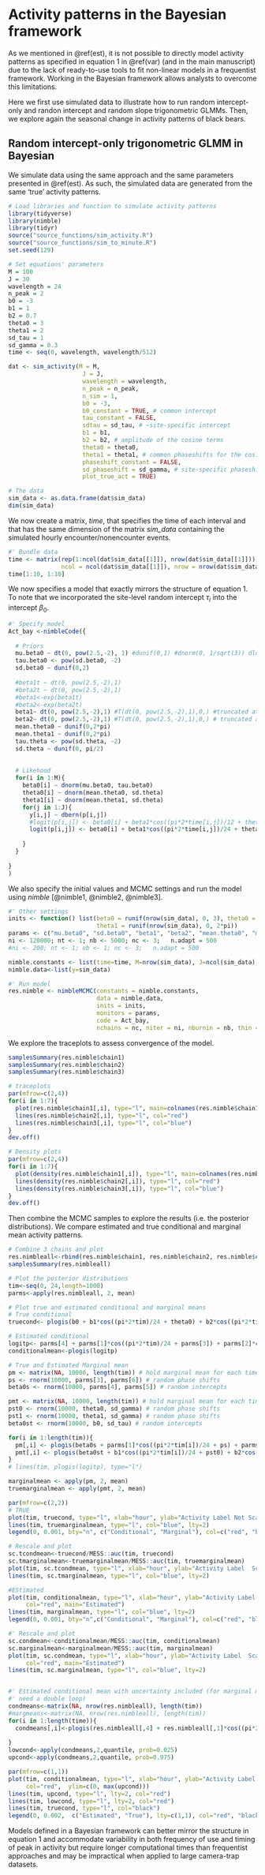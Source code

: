 # Activity patterns in the Bayesian framework {#bay}

As we mentioned in \@ref(est), it is not possible to directly model activity patterns as specified in equation 1 in \@ref(var) (and in the main manuscript) due to the lack of ready-to-use tools to fit non-linear models in a frequentist framework. Working in the Bayesian framework allows analysts to overcome this limitations.

Here we first use simulated data to illustrate how to run random intercept-only and randon intercept and random slope trigonometric GLMMs. Then, we explore again the seasonal change in activity patterns of black bears. 

## Random intercept-only trigonometric GLMM in Bayesian

We simulate data using the same approach and the same parameters presented in \@ref(est). As such, the simulated data are generated from the same 'true' activity patterns. 

``` r
# Load libraries and function to simulate activity patterns
library(tidyverse)
library(nimble)
library(tidyr)
source("source_functions/sim_activity.R")
source("source_functions/sim_to_minute.R")
set.seed(129)

# Set equations' parameters
M = 100
J = 30
wavelength = 24
n_peak = 2
b0 = -3
b1 = 1 
b2 = 0.7
theta0 = 3
theta1 = 2 
sd_tau = 1
sd_gamma = 0.3
time <- seq(0, wavelength, wavelength/512)

dat <- sim_activity(M = M, 
                     J = J, 
                     wavelength = wavelength, 
                     n_peak = n_peak, 
                     n_sim = 1, 
                     b0 = -3, 
                     b0_constant = TRUE, # common intercept
                     tau_constant = FALSE, 
                     sdtau = sd_tau, # ~site-specific intercept
                     b1 = b1, 
                     b2 = b2, # amplitude of the cosine terms 
                     theta0 = theta0, 
                     theta1 = theta1, # common phaseshifts for the cosine terms
                     phaseshift_constant = FALSE, 
                     sd_phaseshift = sd_gamma, # site-specific phaseshift (equal for both cosine terms)
                     plot_true_act = TRUE)

# The data
sim_data <- as.data.frame(dat$sim_data)
dim(sim_data)

```
We now create a matrix, _time_, that specifies the time of each interval and that has the same dimension of the matrix *sim_data* containing the simulated hourly encounter/nonencounter events.

``` r
#' Bundle data
time <- matrix(rep(1:ncol(dat$sim_data[[1]]), nrow(dat$sim_data[[1]])), 
               ncol = ncol(dat$sim_data[[1]]), nrow = nrow(dat$sim_data[[1]]), byrow = TRUE)
time[1:10, 1:10]
```

We now specifies a model that exactly mirrors the structure of equation 1. To note that we incorporated the site-level random intercept $\tau_i$ into the intercept $\beta_0$.  

``` r
#' Specify model
Act_bay <-nimbleCode({
  
  # Priors
  mu.beta0 ~ dt(0, pow(2.5,-2), 1) #dunif(0,1) #dnorm(0, 1/sqrt(3)) dlogis(0,1)
  tau.beta0 <- pow(sd.beta0, -2)
  sd.beta0 ~ dunif(0,2) 
  
  #beta1t ~ dt(0, pow(2.5,-2),1)
  #beta2t ~ dt(0, pow(2.5,-2),1)
  #beta1<-exp(beta1t)
  #beta2<-exp(beta2t)
  beta1~ dt(0, pow(2.5,-2),1) #T(dt(0, pow(2.5,-2),1),0,) #truncated at 0
  beta2~ dt(0, pow(2.5,-2),1) #T(dt(0, pow(2.5,-2),1),0,) # truncated at 0
  mean.theta0 ~ dunif(0,2*pi)
  mean.theta1 ~ dunif(0,2*pi)
  tau.theta <- pow(sd.theta, -2)
  sd.theta ~ dunif(0, pi/2)
  
  
  # Likehood
  for(i in 1:M){
    beta0[i] ~ dnorm(mu.beta0, tau.beta0)
    theta0[i] ~ dnorm(mean.theta0, sd.theta)
    theta1[i] ~ dnorm(mean.theta1, sd.theta)
    for(j in 1:J){
      y[i,j] ~ dbern(p[i,j])
      #logit(p[i,j]) <- beta0[i] + beta1*cos((pi*2*time[i,j])/12 + theta[i]) + beta2*sin((pi*2*time[i,j])/24 + theta[i])
      logit(p[i,j]) <- beta0[i] + beta1*cos((pi*2*time[i,j])/24 + theta0[i]) + beta2*cos((pi*2*time[i,j])/12 + theta1[i])
      
    }
  }
  
}
)
```
We also specify the initial values and  MCMC settings and run the model using _nimble_ [@nimble1, @nimble2, @nimble3].

``` r
#' Other settings
inits <- function() list(beta0 = runif(nrow(sim_data), 0, 3), theta0 = runif(nrow(sim_data), 0, 2*pi),
                         theta1 = runif(nrow(sim_data), 0, 2*pi))
params <- c("mu.beta0", "sd.beta0", "beta1", "beta2", "mean.theta0", "mean.theta1", "sd.theta")
ni <- 120000; nt <- 1; nb <- 5000; nc <- 3;   n.adapt = 500
#ni <- 200; nt <- 1; nb <- 1; nc <- 3;   n.adapt = 500

nimble.constants <- list(time=time, M=nrow(sim_data), J=ncol(sim_data), pi=pi)
nimble.data<-list(y=sim_data)

#' Run model
res.nimble <- nimbleMCMC(constants = nimble.constants, 
                         data = nimble.data, 
                         inits = inits, 
                         monitors = params, 
                         code = Act_bay, 
                         nchains = nc, niter = ni, nburnin = nb, thin = nt)
```
We explore the traceplots to assess convergence of the model.

``` r
samplesSummary(res.nimble$chain1)
samplesSummary(res.nimble$chain2)
samplesSummary(res.nimble$chain3)

# traceplots
par(mfrow=c(2,4))
for(i in 1:7){
  plot(res.nimble$chain1[,i], type="l", main=colnames(res.nimble$chain1)[i], col="green")
  lines(res.nimble$chain2[,i], type="l", col="red")
  lines(res.nimble$chain3[,i], type="l", col="blue")
}
dev.off()

# Density plots
par(mfrow=c(2,4))
for(i in 1:7){
  plot(density(res.nimble$chain1[,i]), type="l", main=colnames(res.nimble$chain1)[i], col="green")
  lines(density(res.nimble$chain2[,i]), type="l", col="red")
  lines(density(res.nimble$chain3[,i]), type="l", col="blue")
}
dev.off()
```
Then combine the MCMC samples to explore the results (i.e. the posterior distributions). We compare estimated and true conditional and marginal mean activity patterns.

``` r
# Combine 3 chains and plot
res.nimbleall<-rbind(res.nimble$chain1, res.nimble$chain2, res.nimble$chain3)
samplesSummary(res.nimbleall)

# Plot the posterior distributions
tim<-seq(0, 24,length=1000)
parms<-apply(res.nimbleall, 2, mean) 

# Plot true and estimated conditional and marginal means
# True conditional
truecond<- plogis(b0 + b1*cos((pi*2*tim)/24 + theta0) + b2*cos((pi*2*tim)/12 + theta1))

# Estimated conditional
logitp<- parms[4] + parms[1]*cos((pi*2*tim)/24 + parms[3]) + parms[2]*cos((pi*2*tim)/12 + parms[3])
conditionalmean<-plogis(logitp)

# True and Estimated Marginal mean
pm <- matrix(NA, 10000, length(tim)) # hold marginal mean for each time
ps <- rnorm(10000, parms[3], parms[6]) # random phase shifts
beta0s <- rnorm(10000, parms[4], parms[5]) # random intercepts

pmt <- matrix(NA, 10000, length(tim)) # hold marginal mean for each time
pst0 <- rnorm(10000, theta0, sd_gamma) # random phase shifts
pst1 <- rnorm(10000, theta1, sd_gamma) # random phase shifts
beta0st <- rnorm(10000, b0, sd_tau) # random intercepts

for(i in 1:length(tim)){
  pm[,i] <- plogis(beta0s + parms[1]*cos((pi*2*tim[i])/24 + ps) + parms[2]*cos((pi*2*tim[i])/12 + ps))
  pmt[,i] <- plogis(beta0st + b1*cos((pi*2*tim[i])/24 + pst0) + b2*cos((pi*2*tim[i])/12 + pst1))
}
# lines(tim, plogis(logitp), type="l")

marginalmean <- apply(pm, 2, mean)
truemarginalmean <- apply(pmt, 2, mean)
```


``` r
par(mfrow=c(2,2))
# TRUE
plot(tim, truecond, type="l", xlab="hour", ylab="Activity Label Not Scaled", col="red", main="TRUE")
lines(tim, truemarginalmean, type="l", col="blue", lty=2)
legend(0, 0.001, bty="n", c("Conditional", "Marginal"), col=c("red", "blue"), lty=c(1,2))

# Rescale and plot
sc.tcondmean<-truecond/MESS::auc(tim, truecond)
sc.tmarginalmean<-truemarginalmean/MESS::auc(tim, truemarginalmean)
plot(tim, sc.tcondmean, type="l", xlab="hour", ylab="Activity Label  Scaled", col="red", main="TRUE")
lines(tim, sc.tmarginalmean, type="l", col="blue", lty=2)

#EStimated
plot(tim, conditionalmean, type="l", xlab="hour", ylab="Activity Label Not Scaled", 
     col="red", main="Estimated")
lines(tim, marginalmean, type="l", col="blue", lty=2)
legend(0, 0.001, bty="n",c("Conditional", "Marginal"), col=c("red", "blue"), lty=c(1,2))

#' Rescale and plot
sc.condmean<-conditionalmean/MESS::auc(tim, conditionalmean)
sc.marginalmean<-marginalmean/MESS::auc(tim, marginalmean)
plot(tim, sc.condmean, type="l", xlab="hour", ylab="Activity Label  Scaled", 
     col="red", main="Estimated")
lines(tim, sc.marginalmean, type="l", col="blue", lty=2)


#' Estimated conditional mean with uncertainty included (for marginal mean, would
#' need a double loop)
condmeans<-matrix(NA, nrow(res.nimbleall), length(tim))
#margmeans<-matrix(NA, nrow(res.nimbleall), length(tim))
for(i in 1:length(time)){
  condmeans[,i]<-plogis(res.nimbleall[,4] + res.nimbleall[,1]*cos((pi*2*tim[i])/24 + res.nimbleall[,3]) + res.nimbleall[,2]*cos((pi*2*tim[i])/12 + res.nimbleall[,3]))
  
}
lowcond<-apply(condmeans,2,quantile, prob=0.025)
upcond<-apply(condmeans,2,quantile, prob=0.975)

par(mfrow=c(1,1))
plot(tim, conditionalmean, type="l", xlab="hour", ylab="Activity Label Not Scaled", 
     col="red",  ylim=c(0, max(upcond)))
lines(tim, upcond, type="l", lty=2, col="red")
lines(tim, lowcond, type="l", lty=2, col="red")
lines(tim, truecond, type="l", col="black")
legend(0, 0.002,  c("Estimated", "True"), lty=c(1,1), col="red", "black",bty="n")


```

Models defined in a Bayesian framework can better mirror the structure in equation 1 and accommodate variability in both frequency of use and timing of peak in activity but require longer computational times than frequentist approaches and may be impractical when applied to large camera-trap datasets.